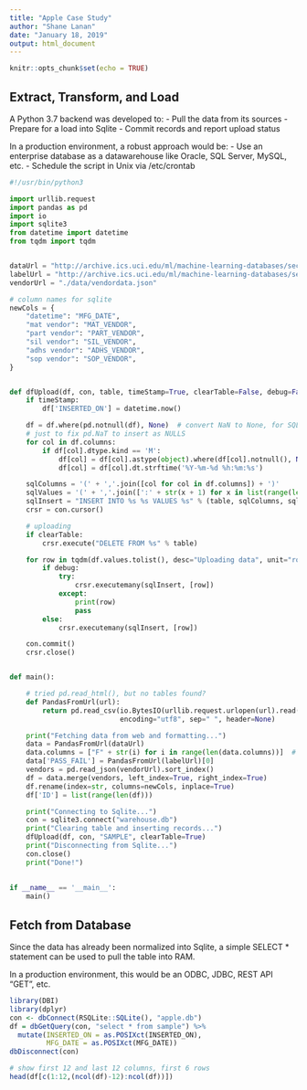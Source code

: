 ```yaml
---
title: "Apple Case Study"
author: "Shane Lanan"
date: "January 18, 2019"
output: html_document
---
```


```r
knitr::opts_chunk$set(echo = TRUE)
```

## Extract, Transform, and Load

A Python 3.7 backend was developed to:
- Pull the data from its sources
- Prepare for a load into Sqlite
- Commit records and report upload status


In a production environment, a robust approach would be:
- Use an enterprise database as a datawarehouse like Oracle, SQL Server, MySQL, etc.
- Schedule the script in Unix via /etc/crontab


```python
#!/usr/bin/python3

import urllib.request
import pandas as pd
import io
import sqlite3
from datetime import datetime
from tqdm import tqdm


dataUrl = "http://archive.ics.uci.edu/ml/machine-learning-databases/secom/secom.data"
labelUrl = "http://archive.ics.uci.edu/ml/machine-learning-databases/secom/secom_labels.data"
vendorUrl = "./data/vendordata.json"

# column names for sqlite
newCols = {
    "datetime": "MFG_DATE",
    "mat vendor": "MAT_VENDOR",
    "part vendor": "PART_VENDOR",
    "sil vendor": "SIL_VENDOR",
    "adhs vendor": "ADHS_VENDOR",
    "sop vendor": "SOP_VENDOR",
}


def dfUpload(df, con, table, timeStamp=True, clearTable=False, debug=False):
    if timeStamp:
        df['INSERTED_ON'] = datetime.now()

    df = df.where(pd.notnull(df), None)  # convert NaN to None, for SQL Nulls
    # just to fix pd.NaT to insert as NULLS
    for col in df.columns:
        if df[col].dtype.kind == 'M':
            df[col] = df[col].astype(object).where(df[col].notnull(), None)
            df[col] = df[col].dt.strftime('%Y-%m-%d %h:%m:%s')

    sqlColumns = '(' + ','.join([col for col in df.columns]) + ')'
    sqlValues = '(' + ','.join([':' + str(x + 1) for x in list(range(len(df.columns)))]) + ')'
    sqlInsert = "INSERT INTO %s %s VALUES %s" % (table, sqlColumns, sqlValues)
    crsr = con.cursor()

    # uploading
    if clearTable:
        crsr.execute("DELETE FROM %s" % table)

    for row in tqdm(df.values.tolist(), desc="Uploading data", unit="row"):
        if debug:
            try:
                crsr.executemany(sqlInsert, [row])
            except:
                print(row)
                pass
        else:
            crsr.executemany(sqlInsert, [row])

    con.commit()
    crsr.close()


def main():

    # tried pd.read_html(), but no tables found?
    def PandasFromUrl(url):
        return pd.read_csv(io.BytesIO(urllib.request.urlopen(url).read()),
                           encoding="utf8", sep=" ", header=None)

    print("Fetching data from web and formatting...")
    data = PandasFromUrl(dataUrl)
    data.columns = ["F" + str(i) for i in range(len(data.columns))]  # prefix feature columns with "F"
    data['PASS_FAIL'] = PandasFromUrl(labelUrl)[0]
    vendors = pd.read_json(vendorUrl).sort_index()
    df = data.merge(vendors, left_index=True, right_index=True)
    df.rename(index=str, columns=newCols, inplace=True)
    df['ID'] = list(range(len(df)))

    print("Connecting to Sqlite...")
    con = sqlite3.connect("warehouse.db")
    print("Clearing table and inserting records...")
    dfUpload(df, con, "SAMPLE", clearTable=True)
    print("Disconnecting from Sqlite...")
    con.close()
    print("Done!")
    
    
if __name__ == '__main__':
    main()
```


## Fetch from Database
Since the data has already been normalized into Sqlite, a simple SELECT * statement can be used to pull the table into RAM.

In a production environment, this would be an ODBC, JDBC, REST API "GET", etc.
```r
library(DBI)
library(dplyr)
con <- dbConnect(RSQLite::SQLite(), "apple.db")
df = dbGetQuery(con, "select * from sample") %>%
  mutate(INSERTED_ON = as.POSIXct(INSERTED_ON),
         MFG_DATE = as.POSIXct(MFG_DATE))
dbDisconnect(con)

# show first 12 and last 12 columns, first 6 rows
head(df[c(1:12,(ncol(df)-12):ncol(df))])
```



